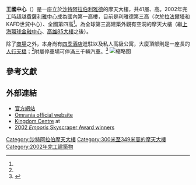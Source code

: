 {{distinguish|吉達塔}}
{{Infobox building
| building_name = 王國中心<br>Kingdom Centre
| native_name = برج المملكة
| image = Kingdom Tower at night.JPG
| location = {{SAU}}[[利雅德|利雅德]]法赫德國王路
| coordinates = {{coord|24.711389|46.674444|region:SA_type:landmark|display=it}}
| start_date = 1999年
| completion_date = 2002年
| status = 完成
| building_type = 商業辦公建築<br>分契式公寓<br>旅館
| architectural_style = [[現代主義建築|現代主義]]
| architectural = 約{{Convert|302.3|m|ft|2}}
| floor_count = 41層
| top_floor = {{Convert|290.4|m|ft|2}}
| observatory = {{convert|290.4|m|ft|2}}
| elevator_count = 45
| floor_area = 約{{Convert|185000|m|ft|2}}
| architect = Ellerbe Becket<br>Omrania and Associates
| structural_engineer = [[Arup|Arup]]
| main_contractor = EL-Seif Engineering Contracting
| developer = 王國控股公司
| references = <ref name=skyscraperCenter>{{ctbuh|494}}</ref><ref name=emporis>{{emporis|100934}}</ref><ref>{{skyscraperpage|38}}</ref><ref>{{structurae|s0004934}}</ref>
}}

'''王國中心'''（{{lang-ar|برج المملكة}}）是一座立於[[沙特阿拉伯|沙特阿拉伯]][[利雅德|利雅德]]的摩天大樓，共41層、{{Convert|302.3|m|ft}}高。2002年完工時超越[[費薩利雅中心|費薩利雅中心]]成為國內第一高樓，目前是利雅德第三高（次於[[拉法爾塔|拉法爾塔]]和KAFD世貿中心）、全國第四高<ref name=skyscraperCenter/>。為全球第三高建築外觀有空洞的摩天大樓（繼[[上海環球金融中心|上海環球金融中心]]、[[高雄85大樓|高雄85大樓]]之後）。

除了[[商場|商場]]之外，本身尚有[[四季酒店|四季酒店]]進駐以及私人高級公寓，大廈頂部則是一座{{Convert|56|m|ft}}長的[[人行天橋|人行天橋]]；<ref name=emporis/>附屬停車場可停滿三千輛汽車。<ref name="tabu">{{cite book |title=Tall Buildings: Of Europe, the Middle East and Africa |last=Binder |first=Georges |year=2006 |publisher=Images Publishing |isbn=1876907819 |page=212 |url=http://books.google.com.au/books?id=jM7Si40vJ1YC |accessdate=20 June 2013 |archive-date=2013-10-20 |archive-url=https://web.archive.org/web/20131020121130/http://books.google.com.au/books?id=jM7Si40vJ1YC |dead-url=no }}</ref>
[[File:Blue_Roads.JPG|缩略图]]

==參考文獻==
{{Reflist}}

==外部連結==
{{Commons category|Kingdom Centre (Riyadh)|Kingdom Centre}}
* [http://www.kingdomcentre.com.sa 官方網站] {{Wayback|url=http://www.kingdomcentre.com.sa/ |date=20200910212203 }}
* [http://www.omrania.com Omrania official website] {{Wayback|url=http://www.omrania.com/ |date=20200109145116 }}
* [https://web.archive.org/web/20090915232353/http://www.ellerbebecket.com/expertise/project/4_149/Kingdom_Centre.html Kingdom Centre] at {{link-en|Ellerbe Becket|Ellerbe Becket}}
* [https://web.archive.org/web/20110930021007/http://awards.emporis.com/?nav=award2002&lng=3 2002 ''Emporis'' Skyscraper Award winners]

{{安波利斯摩天大楼奖}}
{{Authority control}}
{{Supertall skyscrapers | current}}
{{DEFAULTSORT:Kingdom Center}}
[[Category:沙特阿拉伯摩天大樓|Category:沙特阿拉伯摩天大樓]]
[[Category:300米至349米高的摩天大樓|Category:300米至349米高的摩天大樓]]
[[Category:2002年完工建築物|Category:2002年完工建築物]]